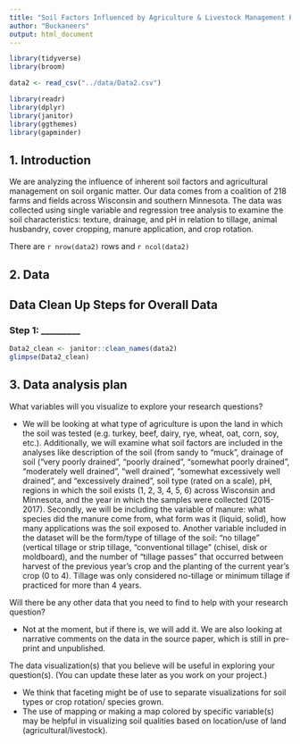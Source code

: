 ```yaml
---
title: "Soil Factors Influenced by Agriculture & Livestock Management Project Proposal"
author: "Buckaneers"
output: html_document
---
```


```r
library(tidyverse)
library(broom)

data2 <- read_csv("../data/Data2.csv")

library(readr)
library(dplyr)
library(janitor)
library(ggthemes)
library(gapminder)

```

## 1. Introduction

We are analyzing the influence of inherent soil factors and agricultural management on soil organic matter. Our data comes from a coalition of 218 farms and fields across Wisconsin and southern Minnesota. The data was collected using single variable and regression tree analysis to examine the soil characteristics: texture, drainage, and pH in relation to tillage, animal husbandry, cover cropping, manure application, and crop rotation.

There are `r nrow(data2)` rows and `r ncol(data2)`

## 2. Data

## Data Clean Up Steps for Overall Data

### Step 1: _________


```r
Data2_clean <- janitor::clean_names(data2)
glimpse(Data2_clean)
```

## 3. Data analysis plan

What variables will you visualize to explore your research questions?

-   We will be looking at what type of agriculture is upon the land in which the soil was tested (e.g. turkey, beef, dairy, rye, wheat, oat, corn, soy, etc.). Additionally, we will examine what soil factors are included in the analyses like description of the soil (from sandy to “muck”, drainage of soil (“very poorly drained”, “poorly drained”, “somewhat poorly drained”, “moderately well drained”, “well drained”, “somewhat excessively well drained”, and “excessively drained”, soil type (rated on a scale), pH, regions in which the soil exists (1, 2, 3, 4, 5, 6) across Wisconsin and Minnesota, and the year in which the samples were collected (2015-2017). Secondly, we will be including the variable of manure: what species did the manure come from, what form was it (liquid, solid), how many applications was the soil exposed to. Another variable included in the dataset will be the form/type of tillage of the soil: “no tillage” (vertical tillage or strip tillage, “conventional tillage” (chisel, disk or moldboard), and the number of “tillage passes” that occurred between harvest of the previous year’s crop and the planting of the current year’s crop (0 to 4). Tillage was only considered no-tillage or minimum tillage if practiced for more than 4 years.

Will there be any other data that you need to find to help with your research question?

-   Not at the moment, but if there is, we will add it. We are also looking at narrative comments on the data in the source paper, which is still in pre-print and unpublished.

The data visualization(s) that you believe will be useful in exploring your question(s). (You can update these later as you work on your project.)

-   We think that faceting might be of use to separate visualizations for soil types or crop rotation/ species grown.
-   The use of mapping or making a map colored by specific variable(s) may be helpful in visualizing soil qualities based on location/use of land (agricultural/livestock).

